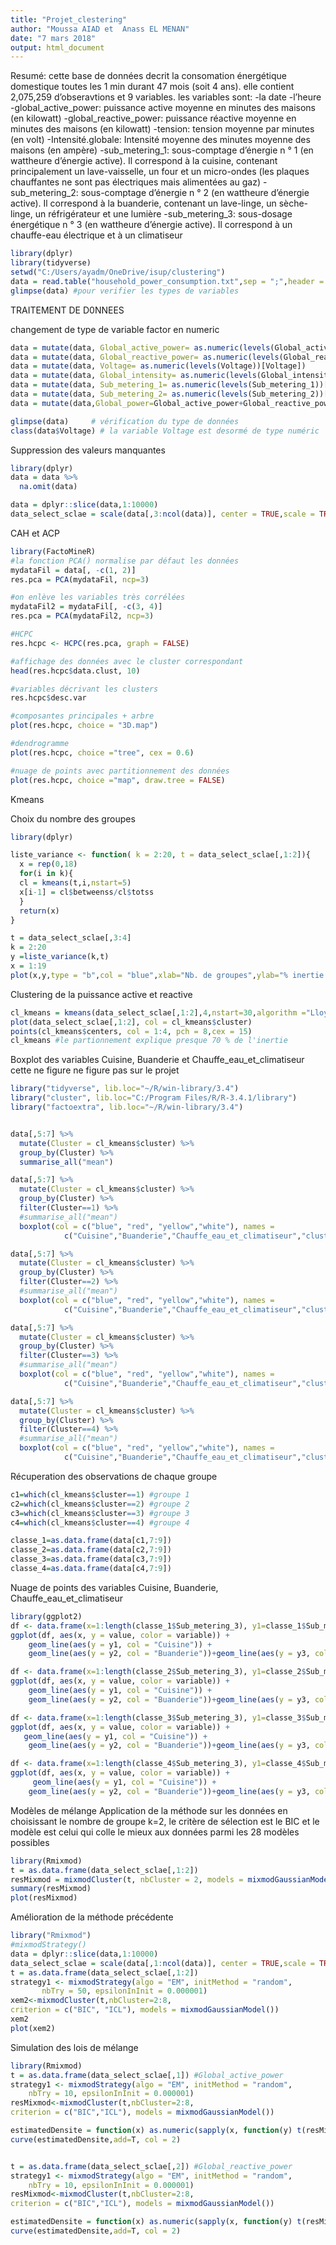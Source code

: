 ---
title: "Projet_clestering"
author: "Moussa AIAD et  Anass EL MENAN"
date: "7 mars 2018"
output: html_document
---

Resumé:
cette base de données decrit la consomation énergétique domestique toutes les 1 min durant 47 mois (soit 4 ans). elle contient 2,075,259 d'obseravtions et 9 variables.
les variables sont:
-la date
-l'heure
-global_active_power: puissance active moyenne en minutes des maisons (en kilowatt)
-global_reactive_power: puissance réactive moyenne en minutes des maisons (en kilowatt)
-tension: tension moyenne par minutes (en volt)
-Intensité.globale: Intensité moyenne des minutes moyenne des maisons (en ampère)
-sub_metering_1: sous-comptage d'énergie n ° 1 (en wattheure d'énergie active). Il correspond à la cuisine, contenant principalement un lave-vaisselle, un four et un micro-ondes (les plaques chauffantes ne sont pas électriques mais alimentées au gaz)
-sub_metering_2: sous-comptage d'énergie n ° 2 (en wattheure d'énergie active). Il correspond à la buanderie, contenant un lave-linge, un sèche-linge, un réfrigérateur et une lumière
-sub_metering_3: sous-dosage énergétique n ° 3 (en wattheure d'énergie active). Il correspond à un chauffe-eau électrique et à un climatiseur

```{r}
library(dplyr)
library(tidyverse)
setwd("C:/Users/ayadm/OneDrive/isup/clustering")
data = read.table("household_power_consumption.txt",sep = ";",header = TRUE)
glimpse(data) #pour verifier les types de variables

```

TRAITEMENT DE D0NNEES


 changement de type de variable factor en numeric
```{r }
data = mutate(data, Global_active_power= as.numeric(levels(Global_active_power))[Global_active_power])
data = mutate(data, Global_reactive_power= as.numeric(levels(Global_reactive_power))[Global_reactive_power])
data = mutate(data, Voltage= as.numeric(levels(Voltage))[Voltage])
data = mutate(data, Global_intensity= as.numeric(levels(Global_intensity))[Global_intensity])
data = mutate(data, Sub_metering_1= as.numeric(levels(Sub_metering_1))[Sub_metering_1])
data = mutate(data, Sub_metering_2= as.numeric(levels(Sub_metering_2))[Sub_metering_2])
data = mutate(data,Global_power=Global_active_power+Global_reactive_power)

glimpse(data)     # vérification du type de données
class(data$Voltage) # la variable Voltage est desormé de type numéric

```

 Suppression des valeurs manquantes
```{r}
library(dplyr)
data = data %>%
  na.omit(data)

data = dplyr::slice(data,1:10000)
data_select_sclae = scale(data[,3:ncol(data)], center = TRUE,scale = TRUE)

```

CAH et ACP
```{r}
library(FactoMineR)
#la fonction PCA() normalise par défaut les données
mydataFil = data[, -c(1, 2)]
res.pca = PCA(mydataFil, ncp=3)

#on enlève les variables très corrélées
mydataFil2 = mydataFil[, -c(3, 4)]
res.pca = PCA(mydataFil2, ncp=3)
```

```{r}
#HCPC
res.hcpc <- HCPC(res.pca, graph = FALSE)

#affichage des données avec le cluster correspondant
head(res.hcpc$data.clust, 10)

#variables décrivant les clusters
res.hcpc$desc.var

#composantes principales + arbre
plot(res.hcpc, choice = "3D.map")

#dendrogramme 
plot(res.hcpc, choice ="tree", cex = 0.6)

#nuage de points avec partitionnement des données
plot(res.hcpc, choice ="map", draw.tree = FALSE)
```

Kmeans
 
 Choix du nombre des groupes
```{r}
library(dplyr)

liste_variance <- function( k = 2:20, t = data_select_sclae[,1:2]){
  x = rep(0,18)
  for(i in k){
  cl = kmeans(t,i,nstart=5)
  x[i-1] = cl$betweenss/cl$totss
  }
  return(x)
}

t = data_select_sclae[,3:4]
k = 2:20
y =liste_variance(k,t)
x = 1:19
plot(x,y,type = "b",col = "blue",xlab="Nb. de groupes",ylab="% inertie expliquée",main = "sum of squared") #on retiendra 4 classes pour notre K-means

```

 Clustering de la puissance active et reactive
```{r}
cl_kmeans = kmeans(data_select_sclae[,1:2],4,nstart=30,algorithm ="Lloyd")
plot(data_select_sclae[,1:2], col = cl_kmeans$cluster)
points(cl_kmeans$centers, col = 1:4, pch = 8,cex = 15)
cl_kmeans #le partionnement explique presque 70 % de l'inertie
```

 Boxplot des variables Cuisine, Buanderie et Chauffe_eau_et_climatiseur
 cette ne figure ne figure pas sur le projet 
```{r}
library("tidyverse", lib.loc="~/R/win-library/3.4")
library("cluster", lib.loc="C:/Program Files/R/R-3.4.1/library")
library("factoextra", lib.loc="~/R/win-library/3.4")


data[,5:7] %>%
  mutate(Cluster = cl_kmeans$cluster) %>%
  group_by(Cluster) %>%
  summarise_all("mean")

data[,5:7] %>%
  mutate(Cluster = cl_kmeans$cluster) %>%
  group_by(Cluster) %>%
  filter(Cluster==1) %>%
  #summarise_all("mean")
  boxplot(col = c("blue", "red", "yellow","white"), names =   
            c("Cuisine","Buanderie","Chauffe_eau_et_climatiseur","cluster"),main="classe 1")

data[,5:7] %>%
  mutate(Cluster = cl_kmeans$cluster) %>%
  group_by(Cluster) %>%
  filter(Cluster==2) %>%
  #summarise_all("mean")
  boxplot(col = c("blue", "red", "yellow","white"), names =   
            c("Cuisine","Buanderie","Chauffe_eau_et_climatiseur","cluster"),main="classe 2")

data[,5:7] %>%
  mutate(Cluster = cl_kmeans$cluster) %>%
  group_by(Cluster) %>%
  filter(Cluster==3) %>%
  #summarise_all("mean")
  boxplot(col = c("blue", "red", "yellow","white"), names =   
            c("Cuisine","Buanderie","Chauffe_eau_et_climatiseur","cluster"),main="classe 3")

data[,5:7] %>%
  mutate(Cluster = cl_kmeans$cluster) %>%
  group_by(Cluster) %>%
  filter(Cluster==4) %>%
  #summarise_all("mean")
  boxplot(col = c("blue", "red", "yellow","white"), names =   
            c("Cuisine","Buanderie","Chauffe_eau_et_climatiseur","cluster"),main="classe 4")
```

 Récuperation des observations de chaque groupe
```{r}
c1=which(cl_kmeans$cluster==1) #groupe 1
c2=which(cl_kmeans$cluster==2) #groupe 2
c3=which(cl_kmeans$cluster==3) #groupe 3
c4=which(cl_kmeans$cluster==4) #groupe 4

classe_1=as.data.frame(data[c1,7:9])
classe_2=as.data.frame(data[c2,7:9])
classe_3=as.data.frame(data[c3,7:9])
classe_4=as.data.frame(data[c4,7:9])

```

 Nuage de points des variables Cuisine, Buanderie, Chauffe_eau_et_climatiseur
```{r}
library(ggplot2)
df <- data.frame(x=1:length(classe_1$Sub_metering_3), y1=classe_1$Sub_metering_1, y2=classe_1$Sub_metering_2,y3=classe_1$Sub_metering_3)
ggplot(df, aes(x, y = value, color = variable)) + 
    geom_line(aes(y = y1, col = "Cuisine")) + 
    geom_line(aes(y = y2, col = "Buanderie"))+geom_line(aes(y = y3, col = "Chauffe_eau_et_Climatiseur"))+  ggtitle("Puissance par observation de la classe 1")

df <- data.frame(x=1:length(classe_2$Sub_metering_3), y1=classe_2$Sub_metering_1, y2=classe_2$Sub_metering_2,y3=classe_2$Sub_metering_3)
ggplot(df, aes(x, y = value, color = variable)) + 
    geom_line(aes(y = y1, col = "Cuisine")) + 
    geom_line(aes(y = y2, col = "Buanderie"))+geom_line(aes(y = y3, col = "Chauffe_eau_et_Climatiseur"))+  ggtitle("Puissance par observation de la classe 2")

df <- data.frame(x=1:length(classe_3$Sub_metering_3), y1=classe_3$Sub_metering_1, y2=classe_3$Sub_metering_2,y3=classe_3$Sub_metering_3)
ggplot(df, aes(x, y = value, color = variable)) + 
   geom_line(aes(y = y1, col = "Cuisine")) + 
    geom_line(aes(y = y2, col = "Buanderie"))+geom_line(aes(y = y3, col = "Chauffe_eau_et_Climatiseur"))+  ggtitle("Puissance par observation de la classe 3")

df <- data.frame(x=1:length(classe_4$Sub_metering_3), y1=classe_4$Sub_metering_1, y2=classe_4$Sub_metering_2,y3=classe_4$Sub_metering_3)
ggplot(df, aes(x, y = value, color = variable)) + 
     geom_line(aes(y = y1, col = "Cuisine")) + 
    geom_line(aes(y = y2, col = "Buanderie"))+geom_line(aes(y = y3, col = "Chauffe_eau_et_Climatiseur"))+  ggtitle("Puissance par observation de la classe 4")
```

Modèles de mélange
 Application de la méthode sur les données en choisissant le nombre de groupe k=2, le critère de sélection est le BIC et le modèle est celui qui colle le mieux aux données parmi les 28 modèles possibles
 
```{r}
library(Rmixmod)
t = as.data.frame(data_select_sclae[,1:2])
resMixmod = mixmodCluster(t, nbCluster = 2, models = mixmodGaussianModel(),criterion = c("BIC"))
summary(resMixmod)
plot(resMixmod)

```

 Amélioration de la méthode précédente
```{r}
library("Rmixmod")
#mixmodStrategy()
data = dplyr::slice(data,1:10000)
data_select_sclae = scale(data[,1:ncol(data)], center = TRUE,scale = TRUE)
t = as.data.frame(data_select_sclae[,1:2])
strategy1 <- mixmodStrategy(algo = "EM", initMethod = "random",
       nbTry = 50, epsilonInInit = 0.000001)
xem2<-mixmodCluster(t,nbCluster=2:8,
criterion = c("BIC", "ICL"), models = mixmodGaussianModel())
xem2
plot(xem2)
```

 Simulation des lois de mélange
```{r}
library(Rmixmod)
t = as.data.frame(data_select_sclae[,1]) #Global_active_power
strategy1 <- mixmodStrategy(algo = "EM", initMethod = "random",
   	nbTry = 10, epsilonInInit = 0.000001)
resMixmod<-mixmodCluster(t,nbCluster=2:8,
criterion = c("BIC","ICL"), models = mixmodGaussianModel())

estimatedDensite = function(x) as.numeric(sapply(x, function(y) t(resMixmod@bestResult@parameters@proportions)%*%dnorm(y,as.numeric(resMixmod@bestResult@parameters@mean),as.numeric(resMixmod@bestResult@parameters@variance)))) 
curve(estimatedDensite,add=T, col = 2) 


t = as.data.frame(data_select_sclae[,2]) #Global_reactive_power
strategy1 <- mixmodStrategy(algo = "EM", initMethod = "random",
   	nbTry = 10, epsilonInInit = 0.000001)
resMixmod<-mixmodCluster(t,nbCluster=2:8,
criterion = c("BIC","ICL"), models = mixmodGaussianModel())

estimatedDensite = function(x) as.numeric(sapply(x, function(y) t(resMixmod@bestResult@parameters@proportions)%*%dnorm(y,as.numeric(resMixmod@bestResult@parameters@mean),as.numeric(resMixmod@bestResult@parameters@variance)))) 
curve(estimatedDensite,add=T, col = 2) 
```

